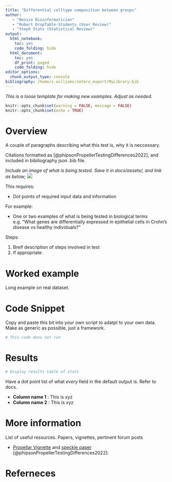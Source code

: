 ```yaml
---
title: "Differential celltype composition between groups"
author: 
   - "Bessie Bioinformatician"
   - "Robert DropTable-Students (User Review)"
   - "Steph Stats (Statistical Review)"
output:
  html_notebook: 
    toc: yes
    code_folding: hide
  html_document:
    toc: yes
    df_print: paged
    code_folding: hide
editor_options:
  chunk_output_type: console
bibliography: /home/s.williams/zotero_export/MyLibrary.bib
---
```


_This is a loose template for making new examples. Adjust as needed._


```r
knitr::opts_chunk$set(warning = FALSE, message = FALSE) 
knitr::opts_chunk$set(echo = TRUE)
```


<!-- keywords
# Not yet used, but add keywords as appriopriate. 

insituspatial
seurat
composition
test

-->


# Overview

A couple of paragraphs describing what this test is, why it is neccessary. 

Citations formatted as [@phipsonPropellerTestingDifferences2022], and included in bibiliography json .bib file.


_Include an image of what is being tested. Save it in docs/assets/, and link as below;_
![](assets/cluster_prop_diff.png)




This requires:

* Dot points of required input data and information


For example:

* One or two examples of what is being tested in biological terms e.g. "What genes are differentially expressed in epithelial cells in Crohn's disease vs healthy individuals?"




Steps:

1. Breif description of steps involved in test
2. If appropriate.





# Worked example 

Long example on real dataset. 



# Code Snippet

Copy and paste this bit into your own script to adatpt to your own data. 
Make as generic as possible, just a framework.

```r

# This code does not run

```



# Results

```r
# Display results table of stats
```


Have a dot point list of what _every_ field in the default output is. Refer to docs.

* **Column name 1** : This is xyz
* **Column name 2** : This is xyz



# More information 

List of useful resources. Papers, vignettes, pertinent forum posts 

* [Propellar Vignette](https://www.bioconductor.org/packages/release/bioc/vignettes/speckle/inst/doc/speckle.html) and [speckle paper](https://academic.oup.com/bioinformatics/article/38/20/4720/6675456) [@phipsonPropellerTestingDifferences2022]:


# Referneces

<!-- nothing here, autopopulated from bibliography: in json -->

